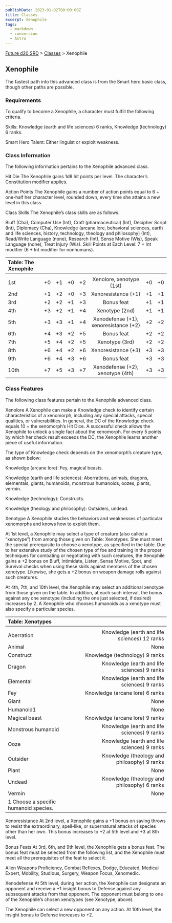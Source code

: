 ```yaml
---
publishDate: 2023-01-02T00:00:00Z
title: Classes
excerpt: Xenophile
tags:
  - markdown
  - conversion
  - Astro
---
```






[Future d20 SRD](/#futureD20) > [Classes](future-d20-srd-classes-index) > Xenophile




## Xenophile


The fastest path into this advanced class is from the Smart hero basic class, though other paths are possible.


### Requirements


To qualify to become a Xenophile, a character must fulfill the following criteria.


Skills: Knowledge (earth and life sciences) 6 ranks, Knowledge (technology) 6 ranks.


Smart Hero Talent: Either linguist or exploit weakness.


### Class Information


The following information pertains to the Xenophile advanced class.


Hit Die
The Xenophile gains 1d8 hit points per level. The character’s Constitution modifier applies.


Action Points
The Xenophile gains a number of action points equal to 6 + one-half her character level, rounded down, every time she attains a new level in this class.


Class Skills
The Xenophile’s class skills are as follows.


Bluff (Cha), Computer Use (Int), Craft (pharmaceutical) (Int), Decipher Script (Int), Diplomacy (Cha), Knowledge (arcane lore, behavioral sciences, earth and life sciences, history, technology, theology and philosophy) (Int), Read/Write Language (none), Research (Int), Sense Motive (Wis), Speak Language (none), Treat Injury (Wis).
Skill Points at Each Level: 7 + Int modifier (6 + Int modifier for nonhumans).


| Table: The Xenophile |  |  |  |  |  |  |  |
| :---------------------- | :--: | :--: | :--: | :--: | :--: | :--: | --: |
|  |  |  |  |  |  |  |  |
| 1st | +0 | +1 | +0 | +2 | Xenolore, xenotype (1st) | +0 | +0 |
| 2nd | +1 | +2 | +0 | +3 | Xenoresistance (+1) | +1 | +1 |
| 3rd | +2 | +2 | +1 | +3 | Bonus feat | +1 | +1 |
| 4th | +3 | +2 | +1 | +4 | Xenotype (2nd) | +1 | +1 |
| 5th | +3 | +3 | +1 | +4 | Xenodefense (+1), xenoresistance (+2) | +2 | +2 |
| 6th | +4 | +3 | +2 | +5 | Bonus feat | +2 | +2 |
| 7th | +5 | +4 | +2 | +5 | Xenotype (3rd) | +2 | +2 |
| 8th | +6 | +4 | +2 | +6 | Xenoresistance (+3) | +3 | +3 |
| 9th | +6 | +4 | +3 | +6 | Bonus feat | +3 | +3 |
| 10th | +7 | +5 | +3 | +7 | Xenodefense (+2), xenotype (4th) | +3 | +3 |



### Class Features


The following class features pertain to the Xenophile advanced class.


Xenolore
A Xenophile can make a Knowledge check to identify certain characteristics of a xenomorph, including any special attacks, special qualities, or vulnerabilities. In general, the DC of the Knowledge check equals 10 + the xenomorph’s Hit Dice. A successful check allows the Xenophile to unlock a single fact about the xenomorph. For every 5 points by which her check result exceeds the DC, the Xenophile learns another piece of useful information.


The type of Knowledge check depends on the xenomorph’s creature type, as shown below:


Knowledge (arcane lore): Fey, magical beasts.


Knowledge (earth and life sciences): Aberrations, animals, dragons, elementals, giants, humanoids, monstrous humanoids,
oozes, plants, vermin.


Knowledge (technology): Constructs.


Knowledge (theology and philosophy): Outsiders, undead.


Xenotype
A Xenophile studies the behaviors and weaknesses of particular xenomorphs and knows how to exploit them.


At 1st level, a Xenophile may select a type of creature (also called a “xenotype”) from among those given on Table: Xenotypes. She must meet the special prerequisite to choose a xenotype, as specified in the table. Due to her extensive study of the chosen type of foe and training in the proper techniques for combating or negotiating with such creatures, the Xenophile gains a +2 bonus on Bluff, Intimidate, Listen, Sense Motive, Spot, and Survival checks when using these skills against members of the chosen xenotype. Likewise, she gets a +2 bonus on weapon damage rolls against such creatures.


At 4th, 7th, and 10th level, the Xenophile may select an additional xenotype from those given on the table. In addition, at each such interval, the bonus against any one xenotype (including the one just selected, if desired) increases by 2. A Xenophile who chooses humanoids as a xenotype must also specify a particular species.


| Table: Xenotypes |  |
| :------------------ | --: |
|  |  |
| Aberration | Knowledge (earth and life sciences) 12 ranks |
| Animal | None |
| Construct | Knowledge (technology) 9 ranks |
| Dragon | Knowledge (earth and life sciences) 9 ranks |
| Elemental | Knowledge (earth and life sciences) 9 ranks |
| Fey | Knowledge (arcane lore) 6 ranks |
| Giant | None |
| Humanoid1 | None |
| Magical beast | Knowledge (arcane lore) 9 ranks |
| Monstrous humanoid | Knowledge (earth and life sciences) 9 ranks |
| Ooze | Knowledge (earth and life sciences) 9 ranks |
| Outsider | Knowledge (theology and philosophy) 9 ranks |
| Plant | None |
| Undead | Knowledge (theology and philosophy) 6 ranks |
| Vermin | None |
| 1 Choose a specific humanoid species. |  |



Xenoresistance
At 2nd level, a Xenophile gains a +1 bonus on saving throws to resist the extraordinary, spell-like, or supernatural attacks of species other than her own. This bonus increases to +2 at 5th level and +3 at 8th level.


Bonus Feats
At 3rd, 6th, and 9th level, the Xenophile gets a bonus feat. The bonus feat must be selected from the following list, and the Xenophile must meet all the prerequisites of the feat to select it.


Alien Weapons Proficiency, Combat Reflexes, Dodge, Educated, Medical Expert, Mobility, Studious, Surgery, Weapon Focus,
Xenomedic.


Xenodefense
At 5th level, during her action, the Xenophile can designate an opponent and receive a +1 insight bonus to Defense against any subsequent attacks from that opponent. The opponent must belong to one of the Xenophile’s chosen xenotypes (see Xenotype, above).


The Xenophile can select a new opponent on any action. At 10th level, the insight bonus to Defense increases to +2.



